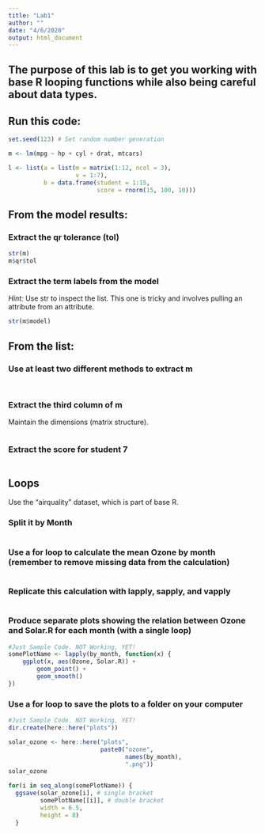 ```yaml
---
title: "Lab1"
author: ""
date: "4/6/2020"
output: html_document
---
```


## The purpose of this lab is to get you working with base R looping functions while also being careful about data types.
## Run this code:
```r

set.seed(123) # Set random number generation

m <- lm(mpg ~ hp + cyl + drat, mtcars)

l <- list(a = list(m = matrix(1:12, ncol = 3),
                   v = 1:7),
          b = data.frame(student = 1:15,
                         score = rnorm(15, 100, 10)))
```

## From the model results:
### Extract the qr tolerance (tol)
```r
str(m)
m$qr$tol
```

### Extract the term labels from the model  
*Hint:* Use str to inspect the list. This one is tricky and involves pulling an attribute from an attribute.
```r
str(m$model)
```

## From the list:
### Use at least two different methods to extract m
```r

```

```r

```

### Extract the third column of m  
Maintain the dimensions (matrix structure).
```r

```

### Extract the score for student 7
```r

```

## Loops  
Use the “airquality” dataset, which is part of base R.

### Split it by Month
```r

```

### Use a for loop to calculate the mean Ozone by month (remember to remove missing data from the calculation)
```r

```

### Replicate this calculation with lapply, sapply, and vapply
```r

```

### Produce separate plots showing the relation between Ozone and Solar.R for each month (with a single loop)
```r
#Just Sample Code. NOT Working, YET!
somePlotName <- lapply(by_month, function(x) {
    ggplot(x, aes(Ozone, Solar.R)) +
        geom_point() +
        geom_smooth()
})
```

### Use a for loop to save the plots to a folder on your computer
```r
#Just Sample Code. NOT Working, YET!
dir.create(here::here("plots"))

solar_ozone <- here::here("plots",
                          paste0("ozone",
                                 names(by_month),
                                 ".png"))
solar_ozone

for(i in seq_along(somePlotName)) {
  ggsave(solar_ozone[i], # single bracket
         somePlotName[[i]], # double bracket
         width = 6.5,
         height = 8)
  }
```